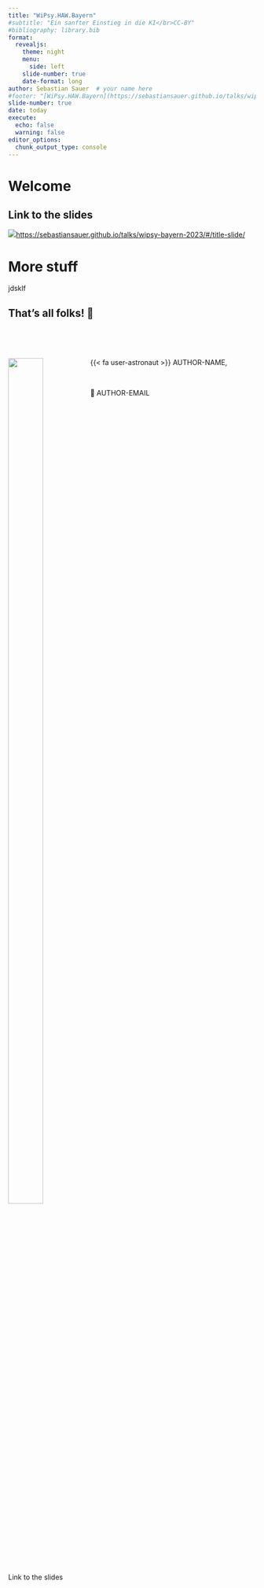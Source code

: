 ```yaml
---
title: "WiPsy.HAW.Bayern"
#subtitle: "Ein sanfter Einstieg in die KI</br>CC-BY"
#bibliography: library.bib
format:
  revealjs: 
    theme: night
    menu:
      side: left
    slide-number: true
    date-format: long
author: Sebastian Sauer  # your name here
#footer: "[WiPsy.HAW.Bayern](https://sebastiansauer.github.io/talks/wipsy-bayern-2023/)"
slide-number: true
date: today
execute: 
  echo: false
  warning: false
editor_options: 
  chunk_output_type: console
---
```




# Welcome


## Link to the slides

:::{.centered}
![](img/qr-talk.png)<https://sebastiansauer.github.io/talks/wipsy-bayern-2023/#/title-slide/>

:::




# More stuff


jdsklf





## That's all folks! 👋  

</br>
<URL>
</br>

:::: {.columns style='display: flex !important; height: 90%;'}

:::{.column}


![](img/qr-talk.png){width="70%"}

Link to the slides

:::
:::{.column width="60%"}

{{< fa user-astronaut >}} AUTHOR-NAME,

</br>

📧 AUTHOR-EMAIL
:::
::::



## Technical details

Date of last update: `r Sys.time()`.
</br>

```r
#| echo: false

sessioninfo::platform_info()

```




